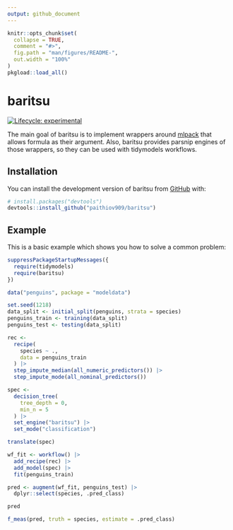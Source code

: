 ```yaml
---
output: github_document
---
```


<!-- README.md is generated from README.Rmd. Please edit that file -->

```r
knitr::opts_chunk$set(
  collapse = TRUE,
  comment = "#>",
  fig.path = "man/figures/README-",
  out.width = "100%"
)
pkgload::load_all()
```

# baritsu

<!-- badges: start -->
[![Lifecycle: experimental](https://img.shields.io/badge/lifecycle-experimental-orange.svg)](https://lifecycle.r-lib.org/articles/stages.html#experimental)
<!-- badges: end -->

The main goal of baritsu is to implement wrappers around [mlpack](https://www.mlpack.org/doc/stable/r_documentation.html) that allows formula as their argument.
Also, baritsu provides parsnip engines of those wrappers, so they can be used with tidymodels workflows.

## Installation

You can install the development version of baritsu from [GitHub](https://github.com/) with:

``` r
# install.packages("devtools")
devtools::install_github("paithiov909/baritsu")
```

## Example

This is a basic example which shows you how to solve a common problem:

```r
suppressPackageStartupMessages({
  require(tidymodels)
  require(baritsu)
})

data("penguins", package = "modeldata")

set.seed(1218)
data_split <- initial_split(penguins, strata = species)
penguins_train <- training(data_split)
penguins_test <- testing(data_split)

rec <-
  recipe(
    species ~ .,
    data = penguins_train
  ) |>
  step_impute_median(all_numeric_predictors()) |>
  step_impute_mode(all_nominal_predictors())

spec <-
  decision_tree(
    tree_depth = 0,
    min_n = 5
  ) |>
  set_engine("baritsu") |>
  set_mode("classification")

translate(spec)

wf_fit <- workflow() |>
  add_recipe(rec) |>
  add_model(spec) |>
  fit(penguins_train)

pred <- augment(wf_fit, penguins_test) |>
  dplyr::select(species, .pred_class)

pred

f_meas(pred, truth = species, estimate = .pred_class)
```
